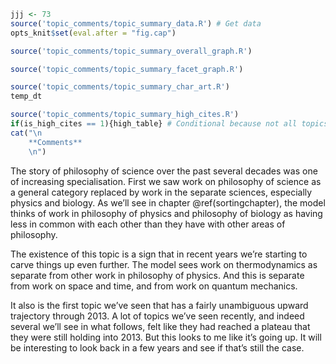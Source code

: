 ```r
jjj <- 73
source('topic_comments/topic_summary_data.R') # Get data
opts_knit$set(eval.after = "fig.cap")
```

```r
source('topic_comments/topic_summary_overall_graph.R')
```

```r
source('topic_comments/topic_summary_facet_graph.R')
```

```r
source('topic_comments/topic_summary_char_art.R')
temp_dt
```

```r
source('topic_comments/topic_summary_high_cites.R')
if(is_high_cites == 1){high_table} # Conditional because not all topics have high cites
cat("\n
	**Comments**
	\n")
```

The story of philosophy of science over the past several decades was one of increasing specialisation. First we saw work on philosophy of science as a general category replaced by work in the separate sciences, especially physics and biology. As we'll see in chapter \@ref(sortingchapter), the model thinks of work in philosophy of physics and philosophy of biology as having less in common with each other than they have with other areas of philosophy.

The existence of this topic is a sign that in recent years we're starting to carve things up even further. The model sees work on thermodynamics as separate from other work in philosophy of physics. And this is separate from work on space and time, and from work on quantum mechanics.

It also is the first topic we've seen that has a fairly unambiguous upward trajectory through 2013. A lot of topics we've seen recently, and indeed several we'll see in what follows, felt like they had reached a plateau that they were still holding into 2013. But this looks to me like it's going up. It will be interesting to look back in a few years and see if that's still the case.